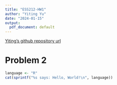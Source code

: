 ```yaml
---
title: "ESS212-HW1"
author: "Yiting Yu"
date: "2024-01-15"
output:
  pdf_document: default
---
```


[Yiting's github repository url](https://github.com/yitingyuu/ESS212_W24_yitingyuu.git)

# Problem 2
```r
language <- "R"
cat(sprintf("%s says: Hello, World!\n", language))
```